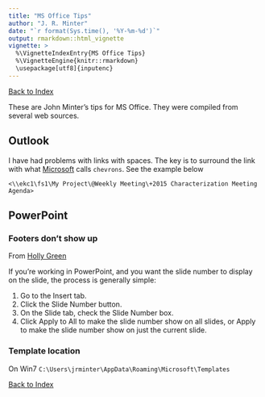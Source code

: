 ```yaml
---
title: "MS Office Tips"
author: "J. R. Minter"
date: "`r format(Sys.time(), '%Y-%m-%d')`"
output: rmarkdown::html_vignette
vignette: >
  %\VignetteIndexEntry{MS Office Tips}
  %\VignetteEngine{knitr::rmarkdown}
  \usepackage[utf8]{inputenc}
---
```


[Back to Index](../README.html)

These are John Minter's tips for MS Office.
They were compiled from several web sources.

## Outlook

I have had problems with links with spaces. The key is to surround the
link with what
[Microsoft](https://support.office.com/en-ie/article/Add-links-containing-spaces-to-an-e-mail-message-65e3086b-8f1c-4e4c-88ab-7489b3c823b1)
calls `chevrons`. See the example below

```
<\\ekc1\fs1\My Project\@Weekly Meeting\+2015 Characterization Meeting Agenda>
```

## PowerPoint

### Footers don't show up

From [Holly Green](http://blogs.mccombs.utexas.edu/the-most/2012/06/04/when-the-slide-number-doesnt-show-in-powerpoint/)

If you're working in PowerPoint, and you want the slide number to display on the slide, the process is generally simple:

1. Go to the Insert tab.
2. Click the Slide Number button.
3. On the Slide tab, check the Slide Number box.
4. Click Apply to All to make the slide number show on all slides, or Apply to make the slide number show on just the current slide.

### Template location

On Win7 ``C:\Users\jrminter\AppData\Roaming\Microsoft\Templates``





[Back to Index](../README.html)